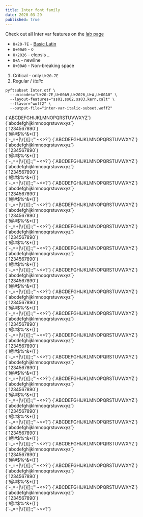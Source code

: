 ```yaml
---
title: Inter font family
date: 2020-03-29
published: true
---
```



Check out all Inter var features on the [lab page](https://rsms.me/inter/lab/?feat-case=1&invert-colors=1&varWeight=500&varfont=1)

* `U+20-7E` - [Basic Latin](https://en.wikipedia.org/wiki/List_of_Unicode_characters)
* `U+00A9` - `©`
* `U+2026` - elepsis `…`
* `U+A` - newline
* `U+00A0` -  Non-breaking space

1. Critical - only `U+20-7E`
2. Regular / _Italic_

```
pyftsubset Inter.otf \
  --unicodes="U+20-7E,U+00A9,U+2026,U+A,U+00A0" \
  --layout-features="ss01,ss02,ss03,kern,calt" \
  --flavor="woff2" \
  --output-file="inter-var-italic-subset.woff2"
```


<Text weight={900}>
  {`ABCDEFGHIJKLMNOPQRSTUVWXYZ`}<br/>
  {`abcdefghijklmnopqrstuvwxyz`}<br/>
  {`1234567890`}<br/>
  {`!@#$%^&*()`}<br/>
  {`-_=+|\/{}[]:;"'~<>?`}
</Text>

<Text weight={900} italic={true}>
  {`ABCDEFGHIJKLMNOPQRSTUVWXYZ`}<br/>
  {`abcdefghijklmnopqrstuvwxyz`}<br/>
  {`1234567890`}<br/>
  {`!@#$%^&*()`}<br/>
  {`-_=+|\/{}[]:;"'~<>?`}
</Text>

<Text weight={800}>
  {`ABCDEFGHIJKLMNOPQRSTUVWXYZ`}<br/>
  {`abcdefghijklmnopqrstuvwxyz`}<br/>
  {`1234567890`}<br/>
  {`!@#$%^&*()`}<br/>
  {`-_=+|\/{}[]:;"'~<>?`}
</Text>

<Text weight={800} italic={true}>
  {`ABCDEFGHIJKLMNOPQRSTUVWXYZ`}<br/>
  {`abcdefghijklmnopqrstuvwxyz`}<br/>
  {`1234567890`}<br/>
  {`!@#$%^&*()`}<br/>
  {`-_=+|\/{}[]:;"'~<>?`}
</Text>

<Text weight={700}>
  {`ABCDEFGHIJKLMNOPQRSTUVWXYZ`}<br/>
  {`abcdefghijklmnopqrstuvwxyz`}<br/>
  {`1234567890`}<br/>
  {`!@#$%^&*()`}<br/>
  {`-_=+|\/{}[]:;"'~<>?`}
</Text>

<Text weight={700} italic={true}>
  {`ABCDEFGHIJKLMNOPQRSTUVWXYZ`}<br/>
  {`abcdefghijklmnopqrstuvwxyz`}<br/>
  {`1234567890`}<br/>
  {`!@#$%^&*()`}<br/>
  {`-_=+|\/{}[]:;"'~<>?`}
</Text>

<Text weight={600}>
  {`ABCDEFGHIJKLMNOPQRSTUVWXYZ`}<br/>
  {`abcdefghijklmnopqrstuvwxyz`}<br/>
  {`1234567890`}<br/>
  {`!@#$%^&*()`}<br/>
  {`-_=+|\/{}[]:;"'~<>?`}
</Text>

<Text weight={600} italic={true}>
  {`ABCDEFGHIJKLMNOPQRSTUVWXYZ`}<br/>
  {`abcdefghijklmnopqrstuvwxyz`}<br/>
  {`1234567890`}<br/>
  {`!@#$%^&*()`}<br/>
  {`-_=+|\/{}[]:;"'~<>?`}
</Text>

<Text weight={500}>
  {`ABCDEFGHIJKLMNOPQRSTUVWXYZ`}<br/>
  {`abcdefghijklmnopqrstuvwxyz`}<br/>
  {`1234567890`}<br/>
  {`!@#$%^&*()`}<br/>
  {`-_=+|\/{}[]:;"'~<>?`}
</Text>

<Text weight={500} italic={true}>
  {`ABCDEFGHIJKLMNOPQRSTUVWXYZ`}<br/>
  {`abcdefghijklmnopqrstuvwxyz`}<br/>
  {`1234567890`}<br/>
  {`!@#$%^&*()`}<br/>
  {`-_=+|\/{}[]:;"'~<>?`}
</Text>

<Text weight={400}>
  {`ABCDEFGHIJKLMNOPQRSTUVWXYZ`}<br/>
  {`abcdefghijklmnopqrstuvwxyz`}<br/>
  {`1234567890`}<br/>
  {`!@#$%^&*()`}<br/>
  {`-_=+|\/{}[]:;"'~<>?`}
</Text>

<Text weight={400} italic={true}>
  {`ABCDEFGHIJKLMNOPQRSTUVWXYZ`}<br/>
  {`abcdefghijklmnopqrstuvwxyz`}<br/>
  {`1234567890`}<br/>
  {`!@#$%^&*()`}<br/>
  {`-_=+|\/{}[]:;"'~<>?`}
</Text>

<Text weight={300}>
  {`ABCDEFGHIJKLMNOPQRSTUVWXYZ`}<br/>
  {`abcdefghijklmnopqrstuvwxyz`}<br/>
  {`1234567890`}<br/>
  {`!@#$%^&*()`}<br/>
  {`-_=+|\/{}[]:;"'~<>?`}
</Text>

<Text weight={300} italic={true}>
  {`ABCDEFGHIJKLMNOPQRSTUVWXYZ`}<br/>
  {`abcdefghijklmnopqrstuvwxyz`}<br/>
  {`1234567890`}<br/>
  {`!@#$%^&*()`}<br/>
  {`-_=+|\/{}[]:;"'~<>?`}
</Text>

<Text weight={200}>
  {`ABCDEFGHIJKLMNOPQRSTUVWXYZ`}<br/>
  {`abcdefghijklmnopqrstuvwxyz`}<br/>
  {`1234567890`}<br/>
  {`!@#$%^&*()`}<br/>
  {`-_=+|\/{}[]:;"'~<>?`}
</Text>

<Text weight={200} italic={true}>
  {`ABCDEFGHIJKLMNOPQRSTUVWXYZ`}<br/>
  {`abcdefghijklmnopqrstuvwxyz`}<br/>
  {`1234567890`}<br/>
  {`!@#$%^&*()`}<br/>
  {`-_=+|\/{}[]:;"'~<>?`}
</Text>

<Text weight={100}>
  {`ABCDEFGHIJKLMNOPQRSTUVWXYZ`}<br/>
  {`abcdefghijklmnopqrstuvwxyz`}<br/>
  {`1234567890`}<br/>
  {`!@#$%^&*()`}<br/>
  {`-_=+|\/{}[]:;"'~<>?`}
</Text>

<Text weight={100} italic={true}>
  {`ABCDEFGHIJKLMNOPQRSTUVWXYZ`}<br/>
  {`abcdefghijklmnopqrstuvwxyz`}<br/>
  {`1234567890`}<br/>
  {`!@#$%^&*()`}<br/>
  {`-_=+|\/{}[]:;"'~<>?`}
</Text>